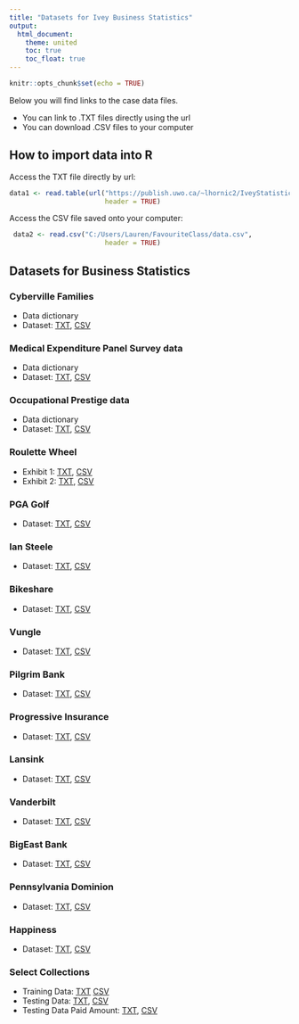 ```yaml
---
title: "Datasets for Ivey Business Statistics"
output:
  html_document:
    theme: united
    toc: true
    toc_float: true
---
```


```r
knitr::opts_chunk$set(echo = TRUE)
```

Below you will find links to the case data files.  

* You can link to .TXT files directly using the url  
* You can download .CSV files to your computer  


## How to import data into R
Access the TXT file directly by url:
```r
data1 <- read.table(url("https://publish.uwo.ca/~lhornic2/IveyStatistics/Datasets/data.txt"), 
                        header = TRUE)
```

Access the CSV file saved onto your computer:
```r
 data2 <- read.csv("C:/Users/Lauren/FavouriteClass/data.csv", 
                        header = TRUE)
```


## Datasets for Business Statistics
### Cyberville Families
* Data dictionary  
* Dataset:  [TXT](http://publish.uwo.ca/~lhornic2/IveyStatistics/Datasets/families.txt), [CSV](http://publish.uwo.ca/~lhornic2/IveyStatistics/Datasets/families.csv)


### Medical Expenditure Panel Survey data
* Data dictionary  
* Dataset:  [TXT](http://publish.uwo.ca/~lhornic2/IveyStatistics/Datasets/mepsData.txt), [CSV](http://publish.uwo.ca/~lhornic2/IveyStatistics/Datasets/mepsData.csv)


### Occupational Prestige data
* Data dictionary  
* Dataset:  [TXT](http://publish.uwo.ca/~lhornic2/IveyStatistics/Datasets/PrestigeData.txt), [CSV](http://publish.uwo.ca/~lhornic2/IveyStatistics/Datasets/PrestigeData.csv)  


### Roulette Wheel
* Exhibit 1: [TXT](http://publish.uwo.ca/~lhornic2/IveyStatistics/Datasets/RouletteData_Ex1.txt), [CSV](http://publish.uwo.ca/~lhornic2/IveyStatistics/Datasets/RouletteData_Ex1.csv)
* Exhibit 2: [TXT](http://publish.uwo.ca/~lhornic2/IveyStatistics/Datasets/RouletteData_Ex2.txt), [CSV](http://publish.uwo.ca/~lhornic2/IveyStatistics/Datasets/RouletteData_Ex2.csv)


### PGA Golf
* Dataset: [TXT](http://publish.uwo.ca/~lhornic2/IveyStatistics/Datasets/PGAGolfData.txt), [CSV](http://publish.uwo.ca/~lhornic2/IveyStatistics/Datasets/PGAGolfData.csv)  


### Ian Steele
* Dataset: [TXT](http://publish.uwo.ca/~lhornic2/IveyStatistics/Datasets/IanSteeleData.txt), [CSV](http://publish.uwo.ca/~lhornic2/IveyStatistics/Datasets/IanSteeleData.csv)  
   

### Bikeshare
* Dataset: [TXT](http://publish.uwo.ca/~lhornic2/IveyStatistics/Datasets/BikeshareData.txt), [CSV](http://publish.uwo.ca/~lhornic2/IveyStatistics/Datasets/BikeshareData.csv)  
   

### Vungle
* Dataset: [TXT](http://publish.uwo.ca/~lhornic2/IveyStatistics/Datasets/VungleData.txt), [CSV](http://publish.uwo.ca/~lhornic2/IveyStatistics/Datasets/VungleData.csv)  
  

### Pilgrim Bank
* Dataset: [TXT](http://publish.uwo.ca/~lhornic2/IveyStatistics/Datasets/PilgrimBankData.txt), [CSV](http://publish.uwo.ca/~lhornic2/IveyStatistics/Datasets/PilgrimBankData.csv)  
   

### Progressive Insurance
* Dataset: [TXT](http://publish.uwo.ca/~lhornic2/IveyStatistics/Datasets/ProgressiveInsuranceData.txt), [CSV](http://publish.uwo.ca/~lhornic2/IveyStatistics/Datasets/ProgressiveInsuranceData.csv)  
  

### Lansink
* Dataset: [TXT](http://publish.uwo.ca/~lhornic2/IveyStatistics/Datasets/LansinkData.txt), [CSV](http://publish.uwo.ca/~lhornic2/IveyStatistics/Datasets/LansinkData.csv)  
  

### Vanderbilt
* Dataset: [TXT](http://publish.uwo.ca/~lhornic2/IveyStatistics/Datasets/VanderbiltData.txt), [CSV](http://publish.uwo.ca/~lhornic2/IveyStatistics/Datasets/VanderbiltData.csv)  
  

### BigEast Bank
* Dataset: [TXT](http://publish.uwo.ca/~lhornic2/IveyStatistics/Datasets/BigEastData.txt), [CSV](http://publish.uwo.ca/~lhornic2/IveyStatistics/Datasets/BigEastData.csv)  


### Pennsylvania Dominion
* Dataset: [TXT](http://publish.uwo.ca/~lhornic2/IveyStatistics/Datasets/MortgageData.txt), [CSV](http://publish.uwo.ca/~lhornic2/IveyStatistics/Datasets/MortgageData.csv)  


### Happiness
* Dataset: [TXT](http://publish.uwo.ca/~lhornic2/IveyStatistics/Datasets/GSS_HappyData.txt), [CSV](http://publish.uwo.ca/~lhornic2/IveyStatistics/Datasets/GSS_HappyData.csv)  
  

### Select Collections
* Training Data:  [TXT](http://publish.uwo.ca/~lhornic2/IveyStatistics/Datasets/SC_TrainData.txt)   [CSV](http://publish.uwo.ca/~lhornic2/IveyStatistics/Datasets/SC_TrainData.csv)  
* Testing Data: [TXT](http://publish.uwo.ca/~lhornic2/IveyStatistics/Datasets/SC_TestData.txt), [CSV](http://publish.uwo.ca/~lhornic2/IveyStatistics/Datasets/SC_TestData.csv)  
* Testing Data Paid Amount: [TXT](http://publish.uwo.ca/~lhornic2/IveyStatistics/Datasets/SC_TestPaid.txt), [CSV](http://publish.uwo.ca/~lhornic2/IveyStatistics/Datasets/SC_TestPaid.csv)  

 
